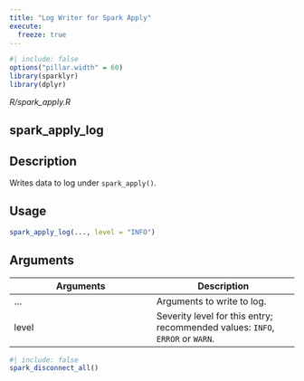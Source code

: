 ```yaml
---
title: "Log Writer for Spark Apply"
execute:
  freeze: true
---
```


```r
#| include: false
options("pillar.width" = 60)
library(sparklyr) 
library(dplyr)
```

*R/spark_apply.R*

## spark_apply_log

## Description
Writes data to log under `spark_apply()`. 


## Usage
```r
spark_apply_log(..., level = "INFO") 
```

## Arguments
|Arguments|Description|
|---|---|
| ... | Arguments to write to log. |
| level | Severity level for this entry; recommended values: `INFO`, `ERROR` or `WARN`. |








```r
#| include: false
spark_disconnect_all()
```
